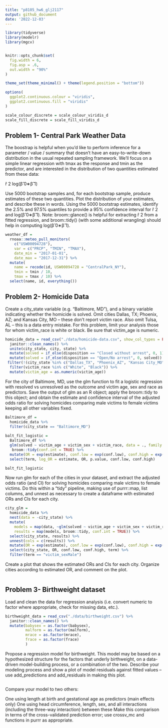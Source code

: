 ```yaml
---
title: "p8105_hw6_glj2117"
output: github_document
date: '2022-12-03'
---
```


```r

library(tidyverse)
library(modelr)
library(mgcv)


knitr::opts_chunk$set(
  fig.width = 6,
  fig.asp = .6,
  out.width = "90%"
)

theme_set(theme_minimal() + theme(legend.position = "bottom"))

options(
  ggplot2.continuous.colour = "viridis",
  ggplot2.continuous.fill = "viridis"
)

scale_colour_discrete = scale_colour_viridis_d
scale_fill_discrete = scale_fill_viridis_d

```

## Problem 1- Central Park Weather Data
The boostrap is helpful when you’d like to perform inference for a parameter / value / summary that doesn’t have an easy-to-write-down distribution in the usual repeated sampling framework. We’ll focus on a simple linear regression with tmax as the response and tmin as the predictor, and are interested in the distribution of two quantities estimated from these data:

r̂ 2
log(β̂ 0∗β̂ 1)

Use 5000 bootstrap samples and, for each bootstrap sample, produce estimates of these two quantities. Plot the distribution of your estimates, and describe these in words. Using the 5000 bootstrap estimates, identify the 2.5% and 97.5% quantiles to provide a 95% confidence interval for r̂ 2 and log(β̂ 0∗β̂ 1). Note: broom::glance() is helpful for extracting r̂ 2 from a fitted regression, and broom::tidy() (with some additional wrangling) should help in computing log(β̂ 0∗β̂ 1).


```r
weather_df = 
  rnoaa::meteo_pull_monitors(
    c("USW00094728"),
    var = c("PRCP", "TMIN", "TMAX"), 
    date_min = "2017-01-01",
    date_max = "2017-12-31") %>%
  mutate(
    name = recode(id, USW00094728 = "CentralPark_NY"),
    tmin = tmin / 10,
    tmax = tmax / 10) %>%
  select(name, id, everything())

```

## Problem 2- Homicide Data

Create a city_state variable (e.g. “Baltimore, MD”), and a binary variable indicating whether the homicide is solved. Omit cities Dallas, TX; Phoenix, AZ; and Kansas City, MO – these don’t report victim race. Also omit Tulsa, AL – this is a data entry mistake. For this problem, limit your analysis those for whom victim_race is white or black. Be sure that victim_age is numeric.

```r

homicide_data = read_csv("./data/homicide-data.csv", show_col_types = FALSE) %>%
  janitor::clean_names() %>% 
  unite(city_state, city, state) %>% 
  mutate(solved = if_else(disposition == "Closed without arrest", 0, 1)) %>%
  mutate(solved = if_else(disposition == "Open/No arrest", 0, solved)) %>% 
 filter(!(city_state %in% c("Dallas_TX", "Phoenix_AZ", "Kansas City_MO", "Tulsa_AL"))) %>% 
  filter(victim_race %in% c("White", "Black")) %>% 
  mutate(victim_age = as.numeric(victim_age))

```
For the city of Baltimore, MD, use the glm function to fit a logistic regression with resolved vs unresolved as the outcome and victim age, sex and race as predictors. Save the output of glm as an R object; apply the broom::tidy to this object; and obtain the estimate and confidence interval of the adjusted odds ratio for solving homicides comparing male victims to female victims keeping all other variables fixed.
```r

Baltimore_df =
  homicide_data %>% 
  filter(city_state == "Baltimore_MD")
  
balt_fit_logistic = 
  Baltimore_df %>% 
  glm(solved ~ victim_age + victim_sex + victim_race, data = ., family = binomial()) %>% 
   broom::tidy(conf.int = TRUE) %>% 
  mutate(OR = exp(estimate), conf.low = exp(conf.low), conf.high = exp(conf.high)) %>%
  select(term, log_OR = estimate, OR, p.value, conf.low, conf.high) 

balt_fit_logistic

```
Now run glm for each of the cities in your dataset, and extract the adjusted odds ratio (and CI) for solving homicides comparing male victims to female victims. Do this within a “tidy” pipeline, making use of purrr::map, list columns, and unnest as necessary to create a dataframe with estimated ORs and CIs for each city.

```r

  
city_glm =
  homicide_data %>%
  nest(data = -city_state) %>% 
  mutate(
    models = map(data, ~glm(solved ~ victim_age + victim_sex + victim_race, data = ., family = binomial())),
    results = map(models, broom::tidy, conf.int = TRUE)) %>% 
  select(city_state, results) %>% 
  unnest(cols = c(results)) %>% 
  mutate(OR = exp(estimate), conf.low = exp(conf.low), conf.high = exp(conf.high)) %>% 
  select(city_state, OR, conf.low, conf.high, term) %>% 
  filter(term == "victim_sexMale")

```
Create a plot that shows the estimated ORs and CIs for each city. Organize cities according to estimated OR, and comment on the plot.

```r

```

## Problem 3- Birthweight dataset

Load and clean the data for regression analysis (i.e. convert numeric to factor where appropriate, check for missing data, etc.).
```r
birthweight_data = read_csv("./data/birthweight.csv") %>%
  janitor::clean_names() %>% 
  mutate(babysex = as.factor(babysex),
         malform = as.factor(malform),
         mrace = as.factor(mrace),
         frace = as.factor(frace)
         )
```
Propose a regression model for birthweight. This model may be based on a hypothesized structure for the factors that underly birthweight, on a data-driven model-building process, or a combination of the two. Describe your modeling process and show a plot of model residuals against fitted values – use add_predictions and add_residuals in making this plot.
```r

```

Compare your model to two others:

One using length at birth and gestational age as predictors (main effects only)
One using head circumference, length, sex, and all interactions (including the three-way interaction) between these
Make this comparison in terms of the cross-validated prediction error; use crossv_mc and functions in purrr as appropriate.
